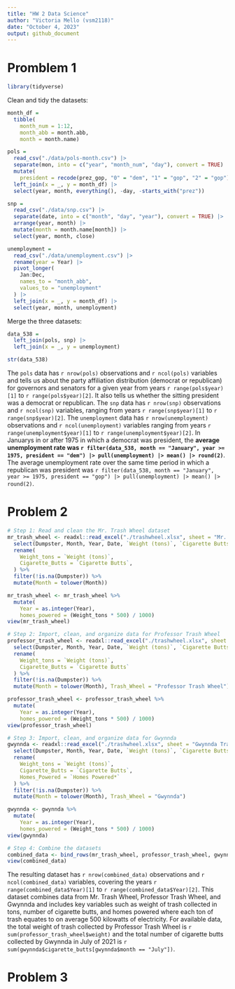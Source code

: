 ```yaml
---
title: "HW 2 Data Science"
author: "Victoria Mello (vsm2118)"
date: "October 4, 2023"
output: github_document
---
```


# Promblem 1

```r
library(tidyverse)
```

Clean and tidy the datasets: 

```r
month_df = 
  tibble(
    month_num = 1:12,
    month_abb = month.abb,
    month = month.name)

pols = 
  read_csv("./data/pols-month.csv") |>
  separate(mon, into = c("year", "month_num", "day"), convert = TRUE) |>
  mutate(
    president = recode(prez_gop, "0" = "dem", "1" = "gop", "2" = "gop")) |>
  left_join(x = _, y = month_df) |> 
  select(year, month, everything(), -day, -starts_with("prez")) 
```

```r
snp = 
  read_csv("./data/snp.csv") |>
  separate(date, into = c("month", "day", "year"), convert = TRUE) |>
  arrange(year, month) |>
  mutate(month = month.name[month]) |>
  select(year, month, close) 
```

```r
unemployment = 
  read_csv("./data/unemployment.csv") |>
  rename(year = Year) |>
  pivot_longer(
    Jan:Dec, 
    names_to = "month_abb",
    values_to = "unemployment"
  ) |> 
  left_join(x = _, y = month_df) |> 
  select(year, month, unemployment)
```

Merge the three datasets:

```r
data_538 = 
  left_join(pols, snp) |>
  left_join(x = _, y = unemployment)

str(data_538)
```

The `pols` data has `r nrow(pols)` observations and `r ncol(pols)` variables and tells us about the party affiliation distribution (democrat or republican) for governors and senators for a given year from years `r range(pols$year)[1]` to `r range(pols$year)[2]`. It also tells us whether the sitting president was a democrat or republican. The `snp` data has `r nrow(snp)` observations and `r ncol(snp)` variables, ranging from years `r range(snp$year)[1]` to `r range(snp$year)[2]`. The `unemployment` data has `r nrow(unemployment)` observations and `r ncol(unemployment)` variables ranging from years `r range(unemployment$year)[1]` to `r range(unemployment$year)[2]`. In Januarys in or after 1975 in which a democrat was president, the **average unemployment rate was `r filter(data_538, month == "January", year >= 1975, president == "dem") |> pull(unemployment) |> mean() |> round(2)`**.  The average unemployment rate over the same time period in which a republican was president was `r filter(data_538, month == "January", year >= 1975, president == "gop") |> pull(unemployment) |> mean() |> round(2)`.


# Problem 2

```r

# Step 1: Read and clean the Mr. Trash Wheel dataset
mr_trash_wheel <- readxl::read_excel("./trashwheel.xlsx", sheet = "Mr. Trash Wheel") %>%
  select(Dumpster, Month, Year, Date, `Weight (tons)`, `Cigarette Butts`, `Homes Powered*`) %>%
  rename(
    Weight_tons = `Weight (tons)`,
    Cigarette_Butts = `Cigarette Butts`,
  ) %>%
  filter(!is.na(Dumpster)) %>%
  mutate(Month = tolower(Month))  

mr_trash_wheel <- mr_trash_wheel %>%
  mutate(
    Year = as.integer(Year),
    homes_powered = (Weight_tons * 500) / 1000)
view(mr_trash_wheel)

# Step 2: Import, clean, and organize data for Professor Trash Wheel
professor_trash_wheel <- readxl::read_excel("./trashwheel.xlsx", sheet = "Professor Trash Wheel") %>%
  select(Dumpster, Month, Year, Date, `Weight (tons)`, `Cigarette Butts`) %>%
  rename(
    Weight_tons = `Weight (tons)`,
    Cigarette_Butts = `Cigarette Butts`
  ) %>%
  filter(!is.na(Dumpster)) %>%
  mutate(Month = tolower(Month), Trash_Wheel = "Professor Trash Wheel")

professor_trash_wheel <- professor_trash_wheel %>%
  mutate(
    Year = as.integer(Year),
    homes_powered = (Weight_tons * 500) / 1000)
view(professor_trash_wheel)

# Step 3: Import, clean, and organize data for Gwynnda
gwynnda <- readxl::read_excel("./trashwheel.xlsx", sheet = "Gwynnda Trash Wheel") %>%
  select(Dumpster, Month, Year, Date, `Weight (tons)`, `Cigarette Butts`, `Homes Powered*`) %>%
  rename(
    Weight_tons = `Weight (tons)`,
    Cigarette_Butts = `Cigarette Butts`,
    Homes_Powered = `Homes Powered*`
  ) %>%
  filter(!is.na(Dumpster)) %>%
  mutate(Month = tolower(Month), Trash_Wheel = "Gwynnda")

gwynnda <- gwynnda %>%
  mutate(
    Year = as.integer(Year),
    homes_powered = (Weight_tons * 500) / 1000)
view(gwynnda)
```

```r
# Step 4: Combine the datasets
combined_data <- bind_rows(mr_trash_wheel, professor_trash_wheel, gwynnda)
view(combined_data)
```

The resulting dataset has `r nrow(combined_data)` observations and `r ncol(combined_data)` variables, covering the years `r range(combined_data$Year)[1]` to `r range(combined_data$Year)[2]`. This dataset combines data from Mr. Trash Wheel, Professor Trash Wheel, and Gwynnda and includes key variables such as weight of trash collected in tons, number of cigarette butts, and homes powered where each ton of trash equates to on average 500 kilowatts of electricity. For available data, the total weight of trash collected by Professor Trash Wheel is `r sum(professor_trash_wheel$weight)` and the total number of cigarette butts collected by Gwynnda in July of 2021 is `r sum(gwynnda$cigarette_butts[gwynnda$month == "July"])`.


# Problem 3

```r

```

